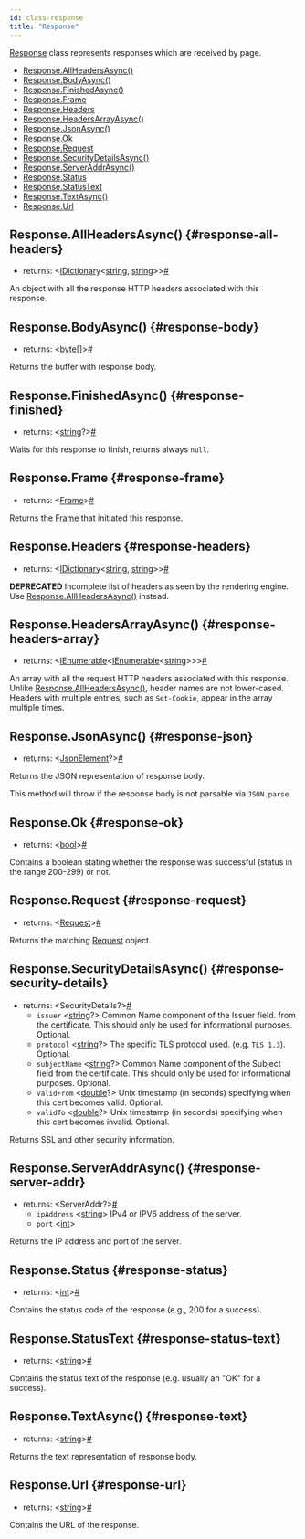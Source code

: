 ```yaml
---
id: class-response
title: "Response"
---
```


[Response] class represents responses which are received by page.


- [Response.AllHeadersAsync()](./api/class-response.mdx#response-all-headers)
- [Response.BodyAsync()](./api/class-response.mdx#response-body)
- [Response.FinishedAsync()](./api/class-response.mdx#response-finished)
- [Response.Frame](./api/class-response.mdx#response-frame)
- [Response.Headers](./api/class-response.mdx#response-headers)
- [Response.HeadersArrayAsync()](./api/class-response.mdx#response-headers-array)
- [Response.JsonAsync()](./api/class-response.mdx#response-json)
- [Response.Ok](./api/class-response.mdx#response-ok)
- [Response.Request](./api/class-response.mdx#response-request)
- [Response.SecurityDetailsAsync()](./api/class-response.mdx#response-security-details)
- [Response.ServerAddrAsync()](./api/class-response.mdx#response-server-addr)
- [Response.Status](./api/class-response.mdx#response-status)
- [Response.StatusText](./api/class-response.mdx#response-status-text)
- [Response.TextAsync()](./api/class-response.mdx#response-text)
- [Response.Url](./api/class-response.mdx#response-url)

## Response.AllHeadersAsync() {#response-all-headers}
- returns:<a aria-hidden="true" tabindex="-1" class="list-anchor-link" id="response-all-headers-return"/> &#60;[IDictionary]<[string], [string]>&#62;<a href="#response-all-headers-return" class="list-anchor">#</a>

An object with all the response HTTP headers associated with this response.

## Response.BodyAsync() {#response-body}
- returns:<a aria-hidden="true" tabindex="-1" class="list-anchor-link" id="response-body-return"/> &#60;[byte]&#91;&#93;&#62;<a href="#response-body-return" class="list-anchor">#</a>

Returns the buffer with response body.

## Response.FinishedAsync() {#response-finished}
- returns:<a aria-hidden="true" tabindex="-1" class="list-anchor-link" id="response-finished-return"/> &#60;[string]?&#62;<a href="#response-finished-return" class="list-anchor">#</a>

Waits for this response to finish, returns always `null`.

## Response.Frame {#response-frame}
- returns:<a aria-hidden="true" tabindex="-1" class="list-anchor-link" id="response-frame-return"/> &#60;[Frame]&#62;<a href="#response-frame-return" class="list-anchor">#</a>

Returns the [Frame] that initiated this response.

## Response.Headers {#response-headers}
- returns:<a aria-hidden="true" tabindex="-1" class="list-anchor-link" id="response-headers-return"/> &#60;[IDictionary]<[string], [string]>&#62;<a href="#response-headers-return" class="list-anchor">#</a>

**DEPRECATED** Incomplete list of headers as seen by the rendering engine. Use [Response.AllHeadersAsync()](./api/class-response.mdx#response-all-headers) instead.

## Response.HeadersArrayAsync() {#response-headers-array}
- returns:<a aria-hidden="true" tabindex="-1" class="list-anchor-link" id="response-headers-array-return"/> &#60;[IEnumerable]<[IEnumerable]<[string]>>&#62;<a href="#response-headers-array-return" class="list-anchor">#</a>

An array with all the request HTTP headers associated with this response. Unlike [Response.AllHeadersAsync()](./api/class-response.mdx#response-all-headers), header names are not lower-cased. Headers with multiple entries, such as `Set-Cookie`, appear in the array multiple times.

## Response.JsonAsync() {#response-json}
- returns:<a aria-hidden="true" tabindex="-1" class="list-anchor-link" id="response-json-return"/> &#60;[JsonElement]?&#62;<a href="#response-json-return" class="list-anchor">#</a>

Returns the JSON representation of response body.

This method will throw if the response body is not parsable via `JSON.parse`.

## Response.Ok {#response-ok}
- returns:<a aria-hidden="true" tabindex="-1" class="list-anchor-link" id="response-ok-return"/> &#60;[bool]&#62;<a href="#response-ok-return" class="list-anchor">#</a>

Contains a boolean stating whether the response was successful (status in the range 200-299) or not.

## Response.Request {#response-request}
- returns:<a aria-hidden="true" tabindex="-1" class="list-anchor-link" id="response-request-return"/> &#60;[Request]&#62;<a href="#response-request-return" class="list-anchor">#</a>

Returns the matching [Request] object.

## Response.SecurityDetailsAsync() {#response-security-details}
- returns:<a aria-hidden="true" tabindex="-1" class="list-anchor-link" id="response-security-details-return"/> &#60;SecurityDetails?&#62;<a href="#response-security-details-return" class="list-anchor">#</a>
  - `issuer` &#60;[string]?&#62; Common Name component of the Issuer field. from the certificate. This should only be used for informational purposes. Optional.
  - `protocol` &#60;[string]?&#62; The specific TLS protocol used. (e.g. `TLS 1.3`). Optional.
  - `subjectName` &#60;[string]?&#62; Common Name component of the Subject field from the certificate. This should only be used for informational purposes. Optional.
  - `validFrom` &#60;[double]?&#62; Unix timestamp (in seconds) specifying when this cert becomes valid. Optional.
  - `validTo` &#60;[double]?&#62; Unix timestamp (in seconds) specifying when this cert becomes invalid. Optional.

Returns SSL and other security information.

## Response.ServerAddrAsync() {#response-server-addr}
- returns:<a aria-hidden="true" tabindex="-1" class="list-anchor-link" id="response-server-addr-return"/> &#60;ServerAddr?&#62;<a href="#response-server-addr-return" class="list-anchor">#</a>
  - `ipAddress` &#60;[string]&#62; IPv4 or IPV6 address of the server.
  - `port` &#60;[int]&#62;

Returns the IP address and port of the server.

## Response.Status {#response-status}
- returns:<a aria-hidden="true" tabindex="-1" class="list-anchor-link" id="response-status-return"/> &#60;[int]&#62;<a href="#response-status-return" class="list-anchor">#</a>

Contains the status code of the response (e.g., 200 for a success).

## Response.StatusText {#response-status-text}
- returns:<a aria-hidden="true" tabindex="-1" class="list-anchor-link" id="response-status-text-return"/> &#60;[string]&#62;<a href="#response-status-text-return" class="list-anchor">#</a>

Contains the status text of the response (e.g. usually an "OK" for a success).

## Response.TextAsync() {#response-text}
- returns:<a aria-hidden="true" tabindex="-1" class="list-anchor-link" id="response-text-return"/> &#60;[string]&#62;<a href="#response-text-return" class="list-anchor">#</a>

Returns the text representation of response body.

## Response.Url {#response-url}
- returns:<a aria-hidden="true" tabindex="-1" class="list-anchor-link" id="response-url-return"/> &#60;[string]&#62;<a href="#response-url-return" class="list-anchor">#</a>

Contains the URL of the response.

[Accessibility]: ./api/class-accessibility.mdx "Accessibility"
[Browser]: ./api/class-browser.mdx "Browser"
[BrowserContext]: ./api/class-browsercontext.mdx "BrowserContext"
[BrowserType]: ./api/class-browsertype.mdx "BrowserType"
[ConsoleMessage]: ./api/class-consolemessage.mdx "ConsoleMessage"
[Dialog]: ./api/class-dialog.mdx "Dialog"
[Download]: ./api/class-download.mdx "Download"
[ElementHandle]: ./api/class-elementhandle.mdx "ElementHandle"
[FetchResponse]: ./api/class-fetchresponse.mdx "FetchResponse"
[FileChooser]: ./api/class-filechooser.mdx "FileChooser"
[Frame]: ./api/class-frame.mdx "Frame"
[JSHandle]: ./api/class-jshandle.mdx "JSHandle"
[Keyboard]: ./api/class-keyboard.mdx "Keyboard"
[Locator]: ./api/class-locator.mdx "Locator"
[Mouse]: ./api/class-mouse.mdx "Mouse"
[Page]: ./api/class-page.mdx "Page"
[Playwright]: ./api/class-playwright.mdx "Playwright"
[Request]: ./api/class-request.mdx "Request"
[Response]: ./api/class-response.mdx "Response"
[Route]: ./api/class-route.mdx "Route"
[Selectors]: ./api/class-selectors.mdx "Selectors"
[TimeoutError]: ./api/class-timeouterror.mdx "TimeoutError"
[Touchscreen]: ./api/class-touchscreen.mdx "Touchscreen"
[Tracing]: ./api/class-tracing.mdx "Tracing"
[Video]: ./api/class-video.mdx "Video"
[WebSocket]: ./api/class-websocket.mdx "WebSocket"
[WebSocketFrame]: ./api/class-websocketframe.mdx "WebSocketFrame"
[Worker]: ./api/class-worker.mdx "Worker"
[Element]: https://developer.mozilla.org/en-US/docs/Web/API/element "Element"
[EvaluationArgument]: ./core-concepts.mdx#evaluation-argument "EvaluationArgument"
[Promise]: https://developer.mozilla.org/en-US/docs/Web/JavaScript/Reference/Global_Objects/Promise "Promise"
[iterator]: https://developer.mozilla.org/en-US/docs/Web/JavaScript/Reference/Iteration_protocols "Iterator"
[origin]: https://developer.mozilla.org/en-US/docs/Glossary/Origin "Origin"
[selector]: https://developer.mozilla.org/en-US/docs/Web/CSS/CSS_Selectors "selector"
[Serializable]: https://developer.mozilla.org/en-US/docs/Web/JavaScript/Reference/Global_Objects/JSON/stringify#Description "Serializable"
[UIEvent.detail]: https://developer.mozilla.org/en-US/docs/Web/API/UIEvent/detail "UIEvent.detail"
[UnixTime]: https://en.wikipedia.org/wiki/Unix_time "Unix Time"
[xpath]: https://developer.mozilla.org/en-US/docs/Web/XPath "xpath"

[bool]: https://docs.microsoft.com/en-us/dotnet/api/system.boolean "bool"
[double]: https://docs.microsoft.com/en-us/dotnet/api/system.double "double"
[byte]: https://docs.microsoft.com/en-us/dotnet/api/system.byte "byte"
[int]: https://docs.microsoft.com/en-us/dotnet/api/system.int32 "int"
[void]: https://docs.microsoft.com/en-us/dotnet/csharp/language-reference/builtin-types/void "void"
[string]: https://docs.microsoft.com/en-us/dotnet/api/system.string "string"
[URL]: https://nodejs.org/api/url.html "URL"
[Regex]: https://docs.microsoft.com/en-us/dotnet/api/system.text.regularexpressions.regex "Regex"

[Action]: https://docs.microsoft.com/en-us/dotnet/api/system.action-1 "Action"
[Func]: https://docs.microsoft.com/en-us/dotnet/api/system.func-2 "Func"
[IEnumerable]: https://docs.microsoft.com/en-us/dotnet/api/system.collections.ienumerable "IEnumerable"
[IDictionary]: https://docs.microsoft.com/en-us/dotnet/api/system.collections.idictionary "IDictionary"
[Task]: https://docs.microsoft.com/en-us/dotnet/api/system.threading.tasks.task?view=net-5.0 "Task"
[IReadOnlyDictionary]: https://docs.microsoft.com/en-us/dotnet/api/system.collections.generic.ireadonlydictionary-2 "IReadOnlyDictionary"
[JsonElement]: https://docs.microsoft.com/en-us/dotnet/api/system.text.json.jsonelement "JsonElement"

[all available image tags]: https://mcr.microsoft.com/v2/playwright/tags/list "all available image tags"
[Docker Hub]: https://hub.docker.com/_/microsoft-playwright "Docker Hub"
[Dockerfile.focal]: https://github.com/microsoft/playwright/blob/master/utils/docker/Dockerfile.focal "Dockerfile.focal"
